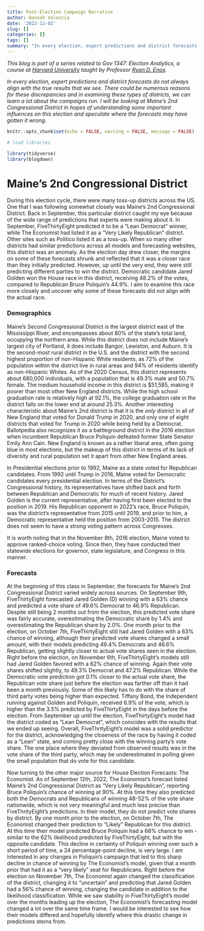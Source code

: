 ```yaml
---
title: Post-Election Campaign Narrative
author: Hannah Valencia
date: '2022-12-02'
slug: []
categories: []
tags: []
summary: "In every election, expert predictions and district forecasts do not always align with the true results that we see. There could be numerous reasons for these discrepancies and in examining these types of districts, we can learn a lot about the campaigns run. I will be looking at Maine's 2nd Congressional District in hopes of understanding some important influences on this election and speculate where the forecasts may have gotten it wrong."
---
```


*This blog is part of a series related to Gov 1347: Election Analytics, a course at [Harvard University](https://www.harvard.edu/) taught by Professor [Ryan D. Enos](http://ryandenos.com/)*.

*In every election, expert predictions and district forecasts do not always align with the true results that we see. There could be numerous reasons for these discrepancies and in examining these types of districts, we can learn a lot about the campaigns run. I will be looking at Maine's 2nd Congressional District in hopes of understanding some important influences on this election and speculate where the forecasts may have gotten it wrong.*

```r
knitr::opts_chunk$set(echo = FALSE, warning = FALSE, message = FALSE)

# load libraries

library(tidyverse)
library(blogdown)
```

# Maine's 2nd Congressional District

During this election cycle, there were many toss-up districts across the US. One that I was following somewhat closely was Maine's 2nd Congressional District. Back in September, this particular district caught my eye because of the wide range of predictions that experts were making about it. In September, FiveThirtyEight predicted it to be a "Lean Democrat" winner, while The Economist had listed it as a "Very Likely Republican" district. Other sites such as Politico listed it as a toss-up. When so many other districts had similar predictions across all models and forecasting websites, this district was an anomaly. As the election day drew closer, the margins on some of these forecasts shrunk and reflected that it was a closer race than they initially predicted. However, up until the very end, they were still predicting different parties to win the district. Democratic candidate Jared Golden won the House race in this district, receiving 48.2% of the votes, compared to Republican Bruce Poliquin's 44.9%. I aim to examine this race more closely and uncover why some of these forecasts did not align with the actual race. 


### Demographics

Maine's Second Congressional District is the largest district east of the Mississippi River, and encompasses about 80% of the state's total land, occupying the northern area. While this district does not include Maine's largest city of Portland, it does include Bangor, Lewiston, and Auburn. It is the second-most rural district in the U.S. and the district with the second highest proportion of non-Hispanic White residents, as 72% of the population within the district live in rural areas and 94% of residents identify as non-Hispanic Whites. As of the 2020 Census, this district represents about 680,000 individuals, with a population that is 49.3% male and 50.7% female. The medium household income in this district is $51,585, making it poorer than most other New England districts. While the high school graduation rate is relatively high at 92.1%, the college graduation rate in the district falls on the lower end at around 25.3%. Another interesting characteristic about Maine's 2nd district is that it is the *only* district in all of New England that voted for Donald Trump in 2020, and only one of eight districts that voted for Trump in 2020 while being held by a Democrat. Ballotpedia also recognizes it as a battleground district in the 2016 election when incumbent Republican Bruce Poliquin defeated former State Senator Emily Ann Cain. New England is known as a rather liberal area, often going blue in most elections, but the makeup of this district in terms of its lack of diversity and rural population set it apart from other New England areas.

In Presidential elections prior to 1992, Maine as a state voted for Republican candidates. From 1992 until Trump in 2016, Maine voted for Democratic candidates every presidential election. In terms of the District's Congressional history, its representatives have shifted back and forth between Republican and Democratic for much of recent history. Jared Golden is the current representative, after having first been elected to the position in 2019. His Republican opponent in 2022's race, Bruce Poliquin, was the district's representative from 2015 until 2019, and prior to him, a Democratic representative held the position from 2003-2015. The district does not seem to have a strong voting pattern across Congresses. 

It is worth noting that in the November 8th, 2016 election, Maine voted to approve ranked-choice voting. Since then, they have conducted their statewide elections for governor, state legislature, and Congress in this manner.


### Forecasts

At the beginning of this class in September, the forecasts for Maine's 2nd Congressional District varied widely across sources. On September 9th, FiveThirtyEight forecasted Jared Golden (D) winning with a 63% chance and predicted a vote share of 49.6% Democrat to 46.9% Republican. Despite still being 2 months out from the election, this predicted vote share was fairly accurate, overestimating the Democratic share by 1.4% and overestimating the Republican share by 2.0%. One month prior to the election, on October 7th, FiveThirtyEight still had Jared Golden with a 63% chance of winning, although their predicted vote shares changed a small amount, with their models predicting 49.4% Democrats and 46.6% Republican, getting slightly closer to actual vote shares seen in the election. Right before the election, on November 6th, FiveThirtyEight's models still had Jared Golden favored with a 62% chance of winning. Again their vote shares shifted slightly, to 49.3% Democrat and 47.2% Republican. While the Democratic vote prediction got 0.1% closer to the actual vote share, the Republican vote share just before the election was farther off than it had been a month previously. Some of this likely has to do with the share of third party votes being higher than expected. Tiffany Bond, the Independent running against Golden and Poliquin, received 6.9% of the vote, which is higher than the 3.5% predicted by FiveThirtyEight in the days before the election. From September up until the election, FiveThirtyEight's model had the district coded as "Lean Democrat", which coincides with the results that we ended up seeing. Overall, FiveThrityEight's model was a solid predictor for the district, acknowledging the closeness of the race by having it coded as a "Lean" state, and coming pretty close with the winning party's vote share. The one place where they deviated from observed results was in the vote share of the third party, which may be underestimated in polling given the small population that do vote for this candidate.

Now turning to the other major source for House Election Forecasts: The Economist. As of September 12th, 2022, The Economist's forecast listed Maine's 2nd Congressional District as "Very Likely Republican", reporting Bruce Poliquin's chance of winning at 90%. At this time they also predicted both the Democrats and Republicans of winning 48-52% of the vote share nationwide, which is not very meaningful and much less precise than FiveThrityEight's predictions. In their model, they do not predict vote shares by district. By one month prior to the election, on October 7th, The Economist changed their prediction to "Likely" Republican for this district. At this time their model predicted Bruce Poliquin had a 66% chance to win - similar to the 62% likelihood predicted by FiveThirtyEight, but with the opposite candidate. This decline in certainty of Poliquin winning over such a short period of time, a 24 percentage-point decline, is very large. I am interested in any changes in Poliquin's campaign that led to this sharp decline in chance of winning by The Economist's model, given that a month prior that had it as a "very likely" seat for Republicans. Right before the election on November 7th, The Economist again changed the classification of the district, changing it to "uncertain" and predicting that Jared Golden had a 56% chance of winning, changing the candidate in addition to the likelihood classification. While we saw stability in FiveThirtyEight's model over the months leading up the election, The Economist's forecasting model changed a lot over the same time frame. I would be interested to see how their models differed and hopefully identify where this drastic change in predictions stems from.






























